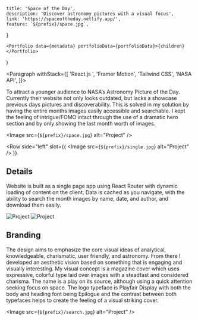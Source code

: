 
	title: 'Space of the Day',
	description: 'Discover astronomy pictures with a visual focus',
	link: 'https://spaceoftheday.netlify.app/',
	feature: `${prefix}/space.jpg`,
}

	<Portfolio data={metadata} portfolioData={portfolioData}>{children}</Portfolio>
)

<Paragraph withStack={[
	'React.js ',
	'Framer Motion',
	'Tailwind CSS',
	'NASA API',
]}>


To attract a younger audience to NASA’s Astronomy Picture of the Day. Currently
their website not only looks outdated, but lacks a showcase previous days pictures
and discoverability. This is solved in my solution by having the entire months
images easily accessible and searchable. I kept the feeling of intrigue/FOMO
intact through the use of a dramatic hero section and by only showing the last
month worth of images.

</Paragraph>


<Image src={`${prefix}/space.jpg`} alt="Project" />

<Row 
	side="left" 
	slot={(
		<Image src={`${prefix}/single.jpg`} alt="Project" />
	)}
>


## Details

Website is built as a single page app using React Router with dynamic 
loading of content on the client. Data is cached as you navigate, with 
the ability to search the month images by name, date, and author, and 
download them easily.

</Row>


<Gallery>
	<Image src={`${prefix}/mobile.jpg`} alt="Project" />
	<Image src={`${prefix}/about.jpg`} alt="Project" />
</Gallery>

<Paragraph>


## Branding

The design aims to emphasize the core visual ideas of analytical, 
knowledgeable, charismatic, user friendly, and astronomy. From 
there I developed an aesthetic vision based on something that is 
engaging and visually interesting. My visual concept is a magazine 
cover which uses expressive, colorful type laid over images with a 
steadfast and considered charisma. The name is a play on its source, 
although using a quick attention seeking focus on space. The logo 
typeface is Playfair Display with both the body and heading font 
being Epilogue and the contrast between both typefaces helps to 
create the feeling of a visual striking cover.

</Paragraph>

<Image src={`${prefix}/search.jpg`} alt="Project" />
